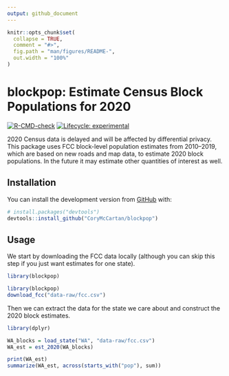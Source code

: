 ```yaml
---
output: github_document
---
```


<!-- README.md is generated from README.Rmd. Please edit that file -->

```r
knitr::opts_chunk$set(
  collapse = TRUE,
  comment = "#>",
  fig.path = "man/figures/README-",
  out.width = "100%"
)
```

# **blockpop**: Estimate Census Block Populations for 2020

<!-- badges: start -->
[![R-CMD-check](https://github.com/CoryMcCartan/blockpop/workflows/R-CMD-check/badge.svg)](https://github.com/CoryMcCartan/blockpop/actions)
[![Lifecycle: experimental](https://img.shields.io/badge/lifecycle-experimental-orange.svg)](https://lifecycle.r-lib.org/articles/stages.html#experimental)
<!-- badges: end -->

2020 Census data is delayed and will be affected by differential privacy.
This package uses FCC block-level population estimates from 2010--2019, which
are based on new roads and map data, to estimate 2020 block populations.  In
the future it may estimate other quantities of interest as well.

## Installation

You can install the development version from [GitHub](https://github.com/) with:

``` r
# install.packages("devtools")
devtools::install_github("CoryMcCartan/blockpop")
```

## Usage

We start by downloading the FCC data locally (although you can skip this
step if you just want estimates for one state).

```r
library(blockpop)
```

```r
library(blockpop)
download_fcc("data-raw/fcc.csv")
```

Then we can extract the data for the state we care about and construct the 2020 
block estimates.

```r
library(dplyr)

WA_blocks = load_state("WA", "data-raw/fcc.csv")
WA_est = est_2020(WA_blocks)

print(WA_est)
summarize(WA_est, across(starts_with("pop"), sum))
```
